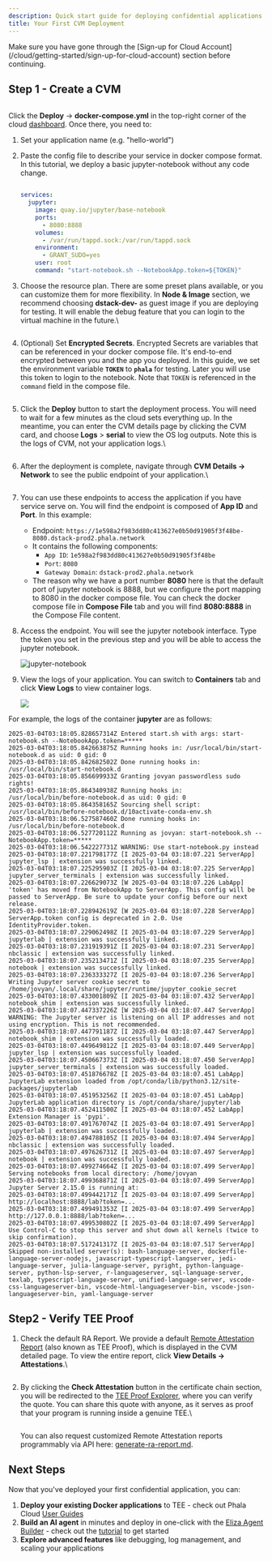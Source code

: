 ```yaml
---
description: Quick start guide for deploying confidential applications on Phala Cloud.
title: Your First CVM Deployment
---
```



<Note type="warning">
Make sure you have gone through the [Sign-up for Cloud Account](/cloud/getting-started/sign-up-for-cloud-account) section before continuing.
</Note>

## Step 1 - Create a CVM

<Frame caption="Create CVM">
    <img src="/images/image (2).png" alt="" />
</Frame>

Click the **Deploy** -> **docker-compose.yml** in the top-right corner of the cloud [dashboard](https://cloud.phala.network/dashboard). Once there, you need to:

1. Set your application name (e.g. "hello-world")
2.  Paste the config file to describe your service in docker compose format. In this tutorial, we deploy a basic jupyter-notebook without any code change.

    <Frame caption="Docker Compose File">
        <img src="/images/image (1) (1).png" alt="" />
    </Frame>

    ```yaml
    services:
      jupyter:
        image: quay.io/jupyter/base-notebook
        ports:
          - 8080:8888
        volumes:
          - /var/run/tappd.sock:/var/run/tappd.sock
        environment:
          - GRANT_SUDO=yes
        user: root
        command: "start-notebook.sh --NotebookApp.token=${TOKEN}"
    ```
3.  Choose the resource plan. There are some preset plans available, or you can customize them for more flexibility. In **Node & Image** section, we recommend choosing **dstack-dev-** as guest image if you are deploying for testing. It will enable the debug feature that you can login to the virtual machine in the future.\


    <Frame caption="Compute Resources">
        <img src="/images/image (2) (1).png" alt="" />
    </Frame>
4.  (Optional) Set **Encrypted Secrets**. Encrypted Secrets are variables that can be referenced in your docker compose file. It's end-to-end encrypted between you and the app you deployed. In this guide, we set the environment variable **`TOKEN`** to **`phala`** for testing. Later you will use this token to login to the notebook. Note that `TOKEN` is referenced in the `command` field in the compose file.\
    &#x20; &#x20;

    <Frame caption="Encrypted Secrets">
        <img src="/images/image (3).png" alt="" />
    </Frame>
5.  Click the **Deploy** button to start the deployment process. You will need to wait for a few minutes as the cloud sets everything up. In the meantime, you can enter the CVM details page by clicking the CVM card, and choose **Logs** > **serial** to view the OS log outputs. Note this is the logs of CVM, not your application logs.\


    <div align="center"><Frame caption="The CVM is starting">
        <img src="/images/image (4).png" alt="" />
    </Frame></div>

    <Frame caption="View CVM serial logs">
        <img src="/images/image (5).png" alt="" />
    </Frame>
6.  After the deployment is complete, navigate through **CVM Details → Network** to see the public endpoint of your application.\


    <Frame caption="App Endpoints">
        <img src="/images/image (24).png" alt="" />
    </Frame>
7. You can use these endpoints to access the application if you have service serve on. You will find the endpoint is composed of **App ID** and **Port**. In this example:
   * Endpoint: `https://1e598a2f983dd80c413627e0b50d91905f3f48be-8080.dstack-prod2.phala.network`&#x20;
   * It contains the following components:
     * `App ID`: `1e598a2f983dd80c413627e0b50d91905f3f48be`
     * `Port`: `8080`
     * `Gateway Domain`: `dstack-prod2.phala.network`
   * The reason why we have a port number **8080** here is that the default port of jupyter notebook is 8888, but we configure the port mapping to 8080 in the docker compose file. You can check the docker compose file in **Compose File** tab and you will find **8080:8888** in the Compose File content.
8.  Access the endpoint. You will see the jupyter notebook interface. Type the token you set in the previous step and you will be able to access the jupyter notebook.

    <Frame caption="Access your app">
        <img src="/images/cloud-jupyter-notebook.png" alt="jupyter-notebook" />
    </Frame>
9.  View the logs of your application. You can switch to **Containers** tab and click **View Logs** to view container logs.&#x20;

    <Frame>
        <img src="/images/image (7).png" />
    </Frame>

For example, the logs of the container **jupyter** are as follows:

```
2025-03-04T03:18:05.828657314Z Entered start.sh with args: start-notebook.sh --NotebookApp.token=*****
2025-03-04T03:18:05.842663875Z Running hooks in: /usr/local/bin/start-notebook.d as uid: 0 gid: 0
2025-03-04T03:18:05.842682502Z Done running hooks in: /usr/local/bin/start-notebook.d
2025-03-04T03:18:05.856699933Z Granting jovyan passwordless sudo rights!
2025-03-04T03:18:05.864340938Z Running hooks in: /usr/local/bin/before-notebook.d as uid: 0 gid: 0
2025-03-04T03:18:05.864358165Z Sourcing shell script: /usr/local/bin/before-notebook.d/10activate-conda-env.sh
2025-03-04T03:18:06.527587460Z Done running hooks in: /usr/local/bin/before-notebook.d
2025-03-04T03:18:06.527720112Z Running as jovyan: start-notebook.sh --NotebookApp.token=*****
2025-03-04T03:18:06.542227731Z WARNING: Use start-notebook.py instead
2025-03-04T03:18:07.221798177Z [I 2025-03-04 03:18:07.221 ServerApp] jupyter_lsp | extension was successfully linked.
2025-03-04T03:18:07.225295903Z [I 2025-03-04 03:18:07.225 ServerApp] jupyter_server_terminals | extension was successfully linked.
2025-03-04T03:18:07.226629073Z [W 2025-03-04 03:18:07.226 LabApp] 'token' has moved from NotebookApp to ServerApp. This config will be passed to ServerApp. Be sure to update your config before our next release.
2025-03-04T03:18:07.228942619Z [W 2025-03-04 03:18:07.228 ServerApp] ServerApp.token config is deprecated in 2.0. Use IdentityProvider.token.
2025-03-04T03:18:07.229062498Z [I 2025-03-04 03:18:07.229 ServerApp] jupyterlab | extension was successfully linked.
2025-03-04T03:18:07.231919391Z [I 2025-03-04 03:18:07.231 ServerApp] nbclassic | extension was successfully linked.
2025-03-04T03:18:07.235213471Z [I 2025-03-04 03:18:07.235 ServerApp] notebook | extension was successfully linked.
2025-03-04T03:18:07.236333327Z [I 2025-03-04 03:18:07.236 ServerApp] Writing Jupyter server cookie secret to /home/jovyan/.local/share/jupyter/runtime/jupyter_cookie_secret
2025-03-04T03:18:07.433001809Z [I 2025-03-04 03:18:07.432 ServerApp] notebook_shim | extension was successfully linked.
2025-03-04T03:18:07.447337226Z [W 2025-03-04 03:18:07.447 ServerApp] WARNING: The Jupyter server is listening on all IP addresses and not using encryption. This is not recommended.
2025-03-04T03:18:07.447791187Z [I 2025-03-04 03:18:07.447 ServerApp] notebook_shim | extension was successfully loaded.
2025-03-04T03:18:07.449649812Z [I 2025-03-04 03:18:07.449 ServerApp] jupyter_lsp | extension was successfully loaded.
2025-03-04T03:18:07.450667373Z [I 2025-03-04 03:18:07.450 ServerApp] jupyter_server_terminals | extension was successfully loaded.
2025-03-04T03:18:07.451876678Z [I 2025-03-04 03:18:07.451 LabApp] JupyterLab extension loaded from /opt/conda/lib/python3.12/site-packages/jupyterlab
2025-03-04T03:18:07.451953256Z [I 2025-03-04 03:18:07.451 LabApp] JupyterLab application directory is /opt/conda/share/jupyter/lab
2025-03-04T03:18:07.452411500Z [I 2025-03-04 03:18:07.452 LabApp] Extension Manager is 'pypi'.
2025-03-04T03:18:07.491767074Z [I 2025-03-04 03:18:07.491 ServerApp] jupyterlab | extension was successfully loaded.
2025-03-04T03:18:07.494788105Z [I 2025-03-04 03:18:07.494 ServerApp] nbclassic | extension was successfully loaded.
2025-03-04T03:18:07.497626731Z [I 2025-03-04 03:18:07.497 ServerApp] notebook | extension was successfully loaded.
2025-03-04T03:18:07.499274664Z [I 2025-03-04 03:18:07.499 ServerApp] Serving notebooks from local directory: /home/jovyan
2025-03-04T03:18:07.499368871Z [I 2025-03-04 03:18:07.499 ServerApp] Jupyter Server 2.15.0 is running at:
2025-03-04T03:18:07.499442171Z [I 2025-03-04 03:18:07.499 ServerApp] http://localhost:8888/lab?token=...
2025-03-04T03:18:07.499491353Z [I 2025-03-04 03:18:07.499 ServerApp]     http://127.0.0.1:8888/lab?token=...
2025-03-04T03:18:07.499530802Z [I 2025-03-04 03:18:07.499 ServerApp] Use Control-C to stop this server and shut down all kernels (twice to skip confirmation).
2025-03-04T03:18:07.517241317Z [I 2025-03-04 03:18:07.517 ServerApp] Skipped non-installed server(s): bash-language-server, dockerfile-language-server-nodejs, javascript-typescript-langserver, jedi-language-server, julia-language-server, pyright, python-language-server, python-lsp-server, r-languageserver, sql-language-server, texlab, typescript-language-server, unified-language-server, vscode-css-languageserver-bin, vscode-html-languageserver-bin, vscode-json-languageserver-bin, yaml-language-server
```

## Step2 - Verify TEE Proof

1.  Check the default RA Report. We provide a default [Remote Attestation Report](https://sgx101.gitbook.io/sgx101/sgx-bootstrap/attestation#remote-attestation-primitives) (also known as TEE Proof), which is displayed in the CVM detailed page. To view the entire report, click **View Details → Attestations**.\


    <Frame caption="Attestations">
        <img src="/images/image (9).png" alt="" />
    </Frame>
2.  By clicking the **Check Attestation** button in the certificate chain section, you will be redirected to the [TEE Proof Explorer](https://proof.t16z.com/), where you can verify the quote. You can share this quote with anyone, as it serves as proof that your program is running inside a genuine TEE.\


    <Frame caption="Check Attestation">
        <img src="/images/image (8).png" alt="" />
    </Frame>

    You can also request customized Remote Attestation reports programmably via API here: [generate-ra-report.md](/phala-cloud/phala-cloud-user-guides/building-with-tee/generate-ra-report.md "mention").

## Next Steps

Now that you've deployed your first confidential application, you can:

1. **Deploy your existing Docker applications** to TEE - check out Phala Cloud [User Guides](/phala-cloud/phala-cloud-user-guides)
2. **Build an AI agent** in minutes and deploy in one-click with the [Eliza Agent Builder](https://cloud.phala.network/eliza) - check out the [tutorial](https://phala.network/posts/guide-to-exploring-the-phala-cloud-agent-builder) to get started
3. **Explore advanced features** like debugging, log management, and scaling your applications

